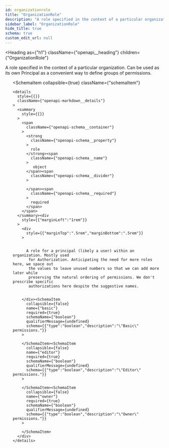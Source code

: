 ```yaml
---
id: organizationrole
title: "OrganizationRole"
description: "A role specified in the context of a particular organization. Can be used as"
sidebar_label: "OrganizationRole"
hide_title: true
schema: true
custom_edit_url: null
---
```



<Heading
  as={"h1"}
  className={"openapi__heading"}
  children={"OrganizationRole"}
>
</Heading>



A role specified in the context of a particular organization. Can be used as
 its own Principal as a convenient way to define groups of permissions.

<ul>
  <SchemaItem
    collapsible={false}
    name={"organizationId"}
    required={true}
    schemaName={"string"}
    qualifierMessage={undefined}
    schema={{"type":"string"}}
  >
    
  </SchemaItem><SchemaItem
    collapsible={true}
    className={"schemaItem"}
  >
    <details
      style={{}}
      className={"openapi-markdown__details"}
    >
      <summary
        style={{}}
      >
        <span
          className={"openapi-schema__container"}
        >
          <strong
            className={"openapi-schema__property"}
          >
            role
          </strong><span
            className={"openapi-schema__name"}
          >
             object
          </span><span
            className={"openapi-schema__divider"}
          >
            
          </span><span
            className={"openapi-schema__required"}
          >
            required
          </span>
        </span>
      </summary><div
        style={{"marginLeft":"1rem"}}
      >
        <div
          style={{"marginTop":".5rem","marginBottom":".5rem"}}
        >
          
          
          A role for a principal (likely a user) within an organization. Mostly used
           for Authorization. Anticipating the need for more roles here, we space out
           the values to leave unused numbers so that we can add more later while
           preserving the natural ordering of permissions. We don't prescribe specific
           authorizations here despite the suggestive names.
          
          
        </div><SchemaItem
          collapsible={false}
          name={"basic"}
          required={true}
          schemaName={"boolean"}
          qualifierMessage={undefined}
          schema={{"type":"boolean","description":"\"Basic\" permissions."}}
        >
          
        </SchemaItem><SchemaItem
          collapsible={false}
          name={"editor"}
          required={true}
          schemaName={"boolean"}
          qualifierMessage={undefined}
          schema={{"type":"boolean","description":"\"Editor\" permissions."}}
        >
          
        </SchemaItem><SchemaItem
          collapsible={false}
          name={"owner"}
          required={true}
          schemaName={"boolean"}
          qualifierMessage={undefined}
          schema={{"type":"boolean","description":"\"Owner\" permissions."}}
        >
          
        </SchemaItem>
      </div>
    </details>
  </SchemaItem>
</ul>
            